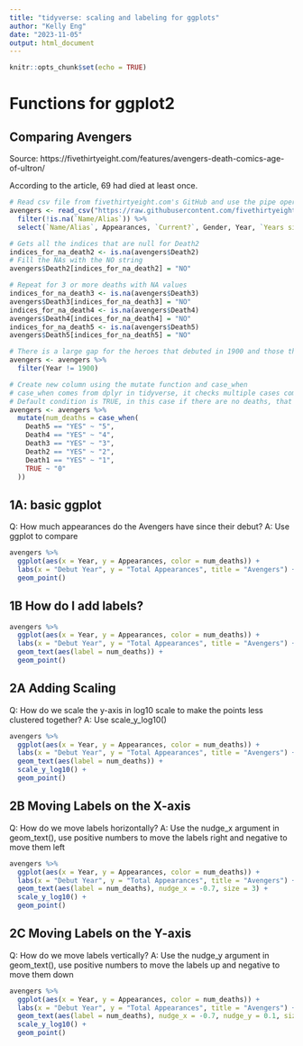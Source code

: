 ```yaml
---
title: "tidyverse: scaling and labeling for ggplots"
author: "Kelly Eng"
date: "2023-11-05"
output: html_document
---
```


```r
knitr::opts_chunk$set(echo = TRUE)
```

# Functions for ggplot2

## Comparing Avengers

Source: https://fivethirtyeight.com/features/avengers-death-comics-age-of-ultron/

According to the article, 69 had died at least once.

```r

# Read csv file from fivethirtyeight.com's GitHub and use the pipe operator to select only the columns we want
avengers <- read_csv("https://raw.githubusercontent.com/fivethirtyeight/data/master/avengers/avengers.csv") %>%
  filter(!is.na(`Name/Alias`)) %>%
  select(`Name/Alias`, Appearances, `Current?`, Gender, Year, `Years since joining`, Honorary, Death1, Death2, Death3, Death4, Death5)

# Gets all the indices that are null for Death2
indices_for_na_death2 <- is.na(avengers$Death2)
# Fill the NAs with the NO string
avengers$Death2[indices_for_na_death2] = "NO"

# Repeat for 3 or more deaths with NA values
indices_for_na_death3 <- is.na(avengers$Death3)
avengers$Death3[indices_for_na_death3] = "NO"
indices_for_na_death4 <- is.na(avengers$Death4)
avengers$Death4[indices_for_na_death4] = "NO"
indices_for_na_death5 <- is.na(avengers$Death5)
avengers$Death5[indices_for_na_death5] = "NO"

# There is a large gap for the heroes that debuted in 1900 and those that did later, the year closest to 1900 is 1963
avengers <- avengers %>%
  filter(Year != 1900)

# Create new column using the mutate function and case_when
# case_when comes from dplyr in tidyverse, it checks multiple cases compared to the binary results of ifelse
# Default condition is TRUE, in this case if there are no deaths, that row should be given a value of 0
avengers <- avengers %>%
  mutate(num_deaths = case_when(
    Death5 == "YES" ~ "5",
    Death4 == "YES" ~ "4",
    Death3 == "YES" ~ "3",
    Death2 == "YES" ~ "2",
    Death1 == "YES" ~ "1",
    TRUE ~ "0"
  ))
```

## 1A: basic ggplot

Q: How much appearances do the Avengers have since their debut?
A: Use ggplot to compare

```r
avengers %>%
  ggplot(aes(x = Year, y = Appearances, color = num_deaths)) +
  labs(x = "Debut Year", y = "Total Appearances", title = "Avengers") +
  geom_point()
```
## 1B How do I add labels?

```r
avengers %>%
  ggplot(aes(x = Year, y = Appearances, color = num_deaths)) +
  labs(x = "Debut Year", y = "Total Appearances", title = "Avengers") +
  geom_text(aes(label = num_deaths)) +
  geom_point() 
```

## 2A Adding Scaling

Q: How do we scale the y-axis in log10 scale to make the points less clustered together?
A: Use  scale_y_log10() 

```r
avengers %>%
  ggplot(aes(x = Year, y = Appearances, color = num_deaths)) +
  labs(x = "Debut Year", y = "Total Appearances", title = "Avengers") +
  geom_text(aes(label = num_deaths)) +
  scale_y_log10() +
  geom_point() 
```

## 2B Moving Labels on the X-axis

Q: How do we move labels horizontally?
A: Use the nudge_x argument in geom_text(), use positive numbers to move the labels right and negative to move them left

```r
avengers %>%
  ggplot(aes(x = Year, y = Appearances, color = num_deaths)) +
  labs(x = "Debut Year", y = "Total Appearances", title = "Avengers") +
  geom_text(aes(label = num_deaths), nudge_x = -0.7, size = 3) +
  scale_y_log10() +
  geom_point() 
```

## 2C Moving Labels on the Y-axis

Q: How do we move labels vertically?
A: Use the nudge_y argument in geom_text(), use positive numbers to move the labels up and negative to move them down

```r
avengers %>%
  ggplot(aes(x = Year, y = Appearances, color = num_deaths)) +
  labs(x = "Debut Year", y = "Total Appearances", title = "Avengers") +
  geom_text(aes(label = num_deaths), nudge_x = -0.7, nudge_y = 0.1, size = 3) +
  scale_y_log10() +
  geom_point() 
```
